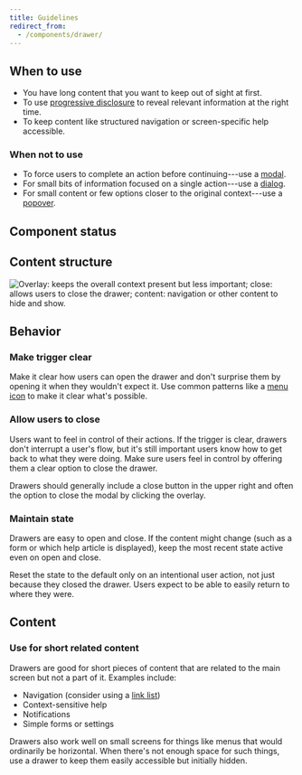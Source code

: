 ```yaml
---
title: Guidelines
redirect_from:
  - /components/drawer/
---
```


<ReactExample exampleId="Drawer-default" />

## When to use

- You have long content that you want to keep out of sight at first.
- To use [progressive disclosure](/design-patterns/progressive-disclosure/) to reveal
  relevant information at the right time.
- To keep content like structured navigation or screen-specific help accessible.

### When not to use

- To force users to complete an action before continuing---use a [modal](/components/overlay/modal/).
- For small bits of information focused on a single action---use a [dialog](/components/overlay/dialog/).
- For small content or few options closer to the original context---use a [popover](/components/overlay/popover/).

## Component status

<ComponentStatus component="Drawer" />

## Content structure

![Overlay: keeps the overall context present but less important; close: allows users to close the drawer; content: navigation or other content to hide and show.](fileId:4QJZqvBvRrLu6t9mwObCkA;nodeId:746%3A2237)

## Behavior

### Make trigger clear

Make it clear how users can open the drawer
and don't surprise them by opening it when they wouldn't expect it.
Use common patterns like a [menu icon](/foundation/icons/#menu-hamburger)
to make it clear what's possible.

### Allow users to close

Users want to feel in control of their actions.
If the trigger is clear, drawers don't interrupt a user's flow,
but it's still important users know how to get back to what they were doing.
Make sure users feel in control by offering them a clear option to close the drawer.

Drawers should generally include a close button in the upper right
and often the option to close the modal by clicking the overlay.

### Maintain state

Drawers are easy to open and close.
If the content might change (such as a form or which help article is displayed),
keep the most recent state active even on open and close.

Reset the state to the default only on an intentional user action,
not just because they closed the drawer.
Users expect to be able to easily return to where they were.

<ReactExample exampleId="Drawer-state" />

## Content

### Use for short related content

Drawers are good for short pieces of content
that are related to the main screen but not a part of it.
Examples include:

- Navigation (consider using a [link list](/components/navigation/linklist/))
- Context-sensitive help
- Notifications
- Simple forms or settings

Drawers also work well on small screens for things
like menus that would ordinarily be horizontal.
When there's not enough space for such things,
use a drawer to keep them easily accessible but initially hidden.
